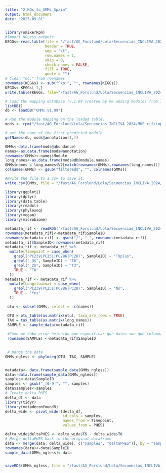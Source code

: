 ```yaml
---
title: "2_KOs_to_GMMs_Spain"
output: html_document
date: "2025-09-01"
---
```



```r
library(omixerRpm)
#Import NGLess outputs
KEGGs<-read.table(file = '/fast/AG_Forslund/Lola/Secuencias_INCLIVA_2024/KEGG_fpkm.profiles.txt',
                  header = TRUE, 
                  sep = "\t", 
                  row.names = 1, 
                  skip = 0, 
                  check.names = FALSE,
                  fill = TRUE,
                  quote = "")
# Clean "ko:" from rownames
rownames(KEGGs) <- sub("^ko:", "", rownames(KEGGs))
KEGGs<-KEGGs[-1,]
write.table(KEGGs, file="/fast/AG_Forslund/Lola/Secuencias_INCLIVA_2024/MHE_rif/input/KEGG_fpkm_ok.tsv", quote=FALSE, sep='\t', col.names = NA)

# Load the mapping database (v.1.09 created by me adding modules from 104 to 109)
listDB()
db <- loadDB("GMMs.v1.09")

# Run the module mapping on the loaded table.
mods <- rpm("/fast/AG_Forslund/Lola/Secuencias_INCLIVA_2024/MHE_rif/input/KEGG_fpkm_ok.tsv", minimum.coverage=0.3, annotation = 1, module.db = db)

# get the name of the first predicted module
getNames(db, mods@annotation[1,]) 

GMMs<-data.frame(mods@abundance) 
names<-as.data.frame(mods@annotation)
rownames(GMMs)<-names$Module
long_names<-as.data.frame(mods@db@module.names)
GMMs$names = long_names$V2[match(rownames(GMMs),rownames(long_names))]
colnames(GMMs) <- gsub("filtered$", "", colnames(GMMs))

#Write the file to a csv to save it. 
write.csv(GMMs, file = "/fast/AG_Forslund/Lola/Secuencias_INCLIVA_2024/MHE_rif/outputs/ngless/GMMs.csv")
```

```r
library(ggplot2)
library(dplyr)
library(data.table)
library(readxl)
library(phyloseq)
library(vegan)
library(microbiome)

```



```r

metadata_rif <- readRDS("/fast/AG_Forslund/Lola/Secuencias_INCLIVA_2024/MHE_rif/outputs/metadata_rif.Rds")
rownames(metadata_rif)<-metadata_rif$SampleID
rownames(metadata_rif) <- gsub("/", "_", rownames(metadata_rif))
metadata_rif$SampleID<-rownames(metadata_rif)
metadata_rif <- metadata_rif %>%
  mutate(Timepoint = case_when(
    grepl("PC239|PC251|PC286|PC287", SampleID) ~ "T9plus",
    grepl("_3$", SampleID) ~ "T6",
    grepl("_2$", SampleID) ~ "T3",
    TRUE ~ "T0"
  ))
metadata_rif <- metadata_rif %>%
  mutate(Longitudinal = case_when(
    grepl("PC239|PC251|PC286|PC287", SampleID) ~ "No",
    TRUE ~ "Yes"
  ))

 otu <- subset(GMMs, select = -c(names))

 OTU = otu_table(as.matrix(otu), taxa_are_rows = TRUE)
 TAX = tax_table(as.matrix(long_names))
 SAMPLE <- sample_data(metadata_rif)
 
 #Como me daba error hetenido que especificar qué datos son qué columnas
 rownames(SAMPLE) <-metadata_rif$SampleID

 
 # merge the data
GMMs_ngless <- phyloseq(OTU, TAX, SAMPLE)


metadata<- data.frame(sample_data(GMMs_ngless)) 
data<-data.frame(sample_data(GMMs_ngless))
samples<-data$SampleID
samples <- gsub("_[0-9]", "", samples)
data$samples<-samples
# Create delta PHES
delta_df <- data
library(tidyr)
library(metadeconfoundR)
delta_wide <- pivot_wider(delta_df, 
                          id_cols = samples, 
                          names_from = Timepoint, 
                          values_from = PHES)

delta_wide$deltaPHES <- delta_wide$T6 - delta_wide$T0
# Merge deltaPHES back to the original dataframe
data <- merge(data, delta_wide[, c("samples", "deltaPHES")], by = "samples", all.x = TRUE)
rownames(data)<-data$SampleID
sample_data(GMMs_ngless)<-data


saveRDS(GMMs_ngless, file = "/fast/AG_Forslund/Lola/Secuencias_INCLIVA_2024/MHE_rif/outputs/ngless/GMMs_ngless.Rds")
```
